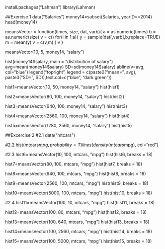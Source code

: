 install.packages("Lahman")
library(Lahman)

##Exercise 1
data("Salaries")
money14=subset(Salaries, yearID==2014)
head(money14)

meansVector = function(times, size, dat, varb){
  a = as.numeric(times)
  b = as.numeric(size)
  v = c()
  for(i in 1:a){
    y = sample(dat[,varb],b,replace=TRUE)
    m = mean(y)
    v = c(v,m)
  }
  v
}

meansVector(10, 5, money14, "salary")

hist(money14$salary, main = "distribution of salary")
avg=mean(money14$salary)
SD=sd(money14$salary)
abline(v=avg, col="blue")
legend("topright", legend = c(paste0("mean=", avg), paste0("SD=", SD)),text.col=c("blue", "dark green"))

hist1=meansVector(10, 50, money14, "salary")
hist(hist1)

hist2=meansVector(80, 100, money14, "salary")
hist(hist2)

hist3=meansVector(640, 100, money14, "salary")
hist(hist3)

hist4=meansVector(2560, 100, money14, "salary")
hist(hist4)

hist5=meansVector(1280, 2560, money14, "salary")
hist(hist5)

##Excercise 2
#2.1
data("mtcars")

#2.2
hist(mtcars$mpg, probability = T)
lines(density(mtcars$mpg), col="red")

#2.3
hist6=meansVector(10, 100, mtcars, "mpg")
hist(hist6, breaks = 18)

hist7=meansVector(80, 100, mtcars, "mpg")
hist(hist7, breaks = 18)

hist8=meansVector(640, 100, mtcars, "mpg")
hist(hist8, breaks = 18)

hist9=meansVector(2560, 100, mtcars, "mpg")
hist(hist9, breaks = 18)

hist10=meansVector(5000, 100, mtcars, "mpg")
hist(hist10, breaks = 18)

#2.4
hist11=meansVector(100, 10, mtcars, "mpg")
hist(hist11, breaks = 18)

hist12=meansVector(100, 80, mtcars, "mpg")
hist(hist12, breaks = 18)

hist13=meansVector(100, 640, mtcars, "mpg")
hist(hist13, breaks = 18)

hist14=meansVector(100, 2560, mtcars, "mpg")
hist(hist14, breaks = 18)

hist15=meansVector(100, 5000, mtcars, "mpg")
hist(hist15, breaks = 18)